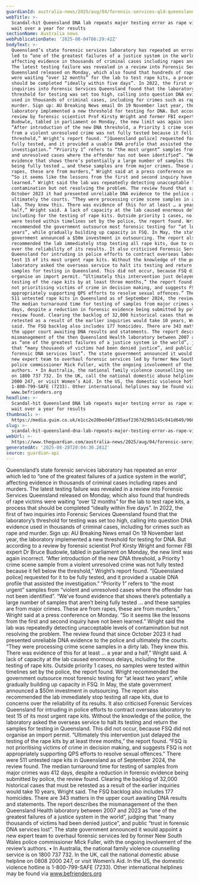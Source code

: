```yaml
---
guardianId: australia-news/2025/aug/04/forensic-services-qld-queensland-dna-lab-ntwnfb
webTitle: >-
  Scandal-hit Queensland DNA lab repeats major testing error as rape victims
  wait over a year for results 
sectionName: Australia news
webPublicationDate: '2025-08-04T06:29:42Z'
bodyText: >-
  Queensland’s state forensic services laboratory has repeated an error which
  led to “one of the greatest failures of a justice system in the world”,
  affecting evidence in thousands of criminal cases including rapes and murders.
  The latest testing failure was revealed in a review into Forensic Services
  Queensland released on Monday, which also found that hundreds of rape victims
  were waiting “over 12 months” for the lab to test rape kits, a process that
  should be completed “ideally within five days”. In 2022, the first of two
  inquiries into Forensic Services Queensland found that the laboratory’s
  threshold for testing was set too high, calling into question DNA evidence
  used in thousands of criminal cases, including for crimes such as rape and
  murder. Sign up: AU Breaking News email On 19 November last year, the
  laboratory implemented a new threshold for testing for DNA. But according to a
  review by forensic scientist Prof Kirsty Wright and former FBI expert Dr Bruce
  Budowle, tabled in parliament on Monday, the new limit was again incorrect.
  “After introduction of the new DNA threshold, a Priority 1 crime scene sample
  from a violent unresolved crime was not fully tested because it fell below the
  threshold,” Wright’s report found. “[Queensland police] requested for it to be
  fully tested, and it provided a usable DNA profile that assisted the
  investigation.” “Priority 1” refers to “the most urgent” samples from “violent
  and unresolved cases where the offender has not been identified”. “We’ve found
  evidence that shows there’s potentially a large number of samples that aren’t
  being fully tested … and these samples are from major crimes. These are from
  rapes, these are from murders,” Wright said at a press conference on Monday.
  “So it seems like the lessons from the first and second inquiry have not been
  learned.” Wright said the lab was repeatedly detecting unacceptable levels of
  contamination but not resolving the problem. The review found that since
  October 2023 it had presented unreliable DNA evidence to the police and
  ultimately the courts. “They were processing crime scene samples in a dirty
  lab. They knew this. There was evidence of this for at least … a year and a
  half,” Wright said. A lack of capacity at the lab caused enormous delays,
  including for the testing of rape kits. Outside priority 1 cases, no samples
  were tested within timelines set by the police, the report found. Wright
  recommended the government outsource most forensic testing for “at least two
  years”, while gradually building up capacity in FSQ. In May, the state
  government announced a $50m investment in outsourcing. The report also
  recommended the lab immediately stop testing all rape kits, due to concerns
  over the reliability of its results. It also criticised Forensic Services
  Queensland for intruding in police efforts to contract overseas laboratory to
  test 15 of its most urgent rape kits. Without the knowledge of the police, the
  laboratory asked the overseas service to halt its testing and return the
  samples for testing in Queensland. This did not occur, because FSQ did not
  organise an import permit. “Ultimately this intervention just delayed the
  testing of the rape kits by at least three months,” the report found. “FSQ is
  not prioritising victims of crime in decision making, and suggests FSQ is not
  appropriately supporting QPS efforts to resolve sexual offences.” There were
  511 untested rape kits in Queensland as of September 2024, the review found.
  The median turnaround time for testing of samples from major crimes was 412
  days, despite a reduction in forensic evidence being submitted by police, the
  review found. Clearing the backlog of 32,000 historical cases that must be
  retested as a result of the earlier inquiries would take 10 years, Wright
  said. The FSQ backlog also includes 177 homicides. There are 343 matters in
  the upper court awaiting DNA results and statements. The report describes the
  mismanagement of the then Queensland Health laboratory between 2007 and 2023
  as “one of the greatest failures of a justice system in the world”, judging
  that “many thousands of victims had been denied justice”, and public “trust in
  forensic DNA services lost”. The state government announced it would appoint a
  new expert team to overhaul forensic services led by former New South Wales
  police commissioner Mick Fuller, with the ongoing involvement of the review’s
  authors. • In Australia, the national family violence counselling service is
  on 1800 737 732. In the UK, call the national domestic abuse helpline on 0808
  2000 247, or visit Women’s Aid. In the US, the domestic violence hotline is
  1-800-799-SAFE (7233). Other international helplines may be found via
  www.befrienders.org
headline: >-
  Scandal-hit Queensland DNA lab repeats major testing error as rape victims
  wait over a year for results 
thumbnail: >-
  https://media.guim.co.uk/e1cc2e20bed4bf285aaf2367d29b5145c041d649/960_0_4800_3840/500.jpg
slug: >-
  scandal-hit-queensland-dna-lab-repeats-major-testing-error-as-rape-victims-wait-over-a-year-for-results
webUrl: >-
  https://www.theguardian.com/australia-news/2025/aug/04/forensic-services-qld-queensland-dna-lab-ntwnfb
generatedAt: '2025-08-28T20:04:30.281Z'
source: guardian-api
---
```

Queensland’s state forensic services laboratory has repeated an error which led to “one of the greatest failures of a justice system in the world”, affecting evidence in thousands of criminal cases including rapes and murders. The latest testing failure was revealed in a review into Forensic Services Queensland released on Monday, which also found that hundreds of rape victims were waiting “over 12 months” for the lab to test rape kits, a process that should be completed “ideally within five days”. In 2022, the first of two inquiries into Forensic Services Queensland found that the laboratory’s threshold for testing was set too high, calling into question DNA evidence used in thousands of criminal cases, including for crimes such as rape and murder. Sign up: AU Breaking News email On 19 November last year, the laboratory implemented a new threshold for testing for DNA. But according to a review by forensic scientist Prof Kirsty Wright and former FBI expert Dr Bruce Budowle, tabled in parliament on Monday, the new limit was again incorrect. “After introduction of the new DNA threshold, a Priority 1 crime scene sample from a violent unresolved crime was not fully tested because it fell below the threshold,” Wright’s report found. “[Queensland police] requested for it to be fully tested, and it provided a usable DNA profile that assisted the investigation.” “Priority 1” refers to “the most urgent” samples from “violent and unresolved cases where the offender has not been identified”. “We’ve found evidence that shows there’s potentially a large number of samples that aren’t being fully tested … and these samples are from major crimes. These are from rapes, these are from murders,” Wright said at a press conference on Monday. “So it seems like the lessons from the first and second inquiry have not been learned.” Wright said the lab was repeatedly detecting unacceptable levels of contamination but not resolving the problem. The review found that since October 2023 it had presented unreliable DNA evidence to the police and ultimately the courts. “They were processing crime scene samples in a dirty lab. They knew this. There was evidence of this for at least … a year and a half,” Wright said. A lack of capacity at the lab caused enormous delays, including for the testing of rape kits. Outside priority 1 cases, no samples were tested within timelines set by the police, the report found. Wright recommended the government outsource most forensic testing for “at least two years”, while gradually building up capacity in FSQ. In May, the state government announced a $50m investment in outsourcing. The report also recommended the lab immediately stop testing all rape kits, due to concerns over the reliability of its results. It also criticised Forensic Services Queensland for intruding in police efforts to contract overseas laboratory to test 15 of its most urgent rape kits. Without the knowledge of the police, the laboratory asked the overseas service to halt its testing and return the samples for testing in Queensland. This did not occur, because FSQ did not organise an import permit. “Ultimately this intervention just delayed the testing of the rape kits by at least three months,” the report found. “FSQ is not prioritising victims of crime in decision making, and suggests FSQ is not appropriately supporting QPS efforts to resolve sexual offences.” There were 511 untested rape kits in Queensland as of September 2024, the review found. The median turnaround time for testing of samples from major crimes was 412 days, despite a reduction in forensic evidence being submitted by police, the review found. Clearing the backlog of 32,000 historical cases that must be retested as a result of the earlier inquiries would take 10 years, Wright said. The FSQ backlog also includes 177 homicides. There are 343 matters in the upper court awaiting DNA results and statements. The report describes the mismanagement of the then Queensland Health laboratory between 2007 and 2023 as “one of the greatest failures of a justice system in the world”, judging that “many thousands of victims had been denied justice”, and public “trust in forensic DNA services lost”. The state government announced it would appoint a new expert team to overhaul forensic services led by former New South Wales police commissioner Mick Fuller, with the ongoing involvement of the review’s authors. • In Australia, the national family violence counselling service is on 1800 737 732. In the UK, call the national domestic abuse helpline on 0808 2000 247, or visit Women’s Aid. In the US, the domestic violence hotline is 1-800-799-SAFE (7233). Other international helplines may be found via www.befrienders.org
